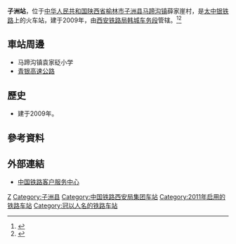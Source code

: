 {{Expand|time=2016-09-12T03:42:47+00:00}}
{{Infobox China railway station
|车站名称 =子洲站
|图片 = Zizhou Railway Station (20151229123602).jpg
|图片介绍 = 子洲站的站台
|其他名称 = 
|车站拼音 = Zizhou
|英文名称 = Zizhou Railway Station
|车站代码 = 65033
|电报码 = ZZY
|拼音码 = ZZH
|开通运营 = 2011年1月11日
|车站位置 = [[陕西省|陕西省]][[榆林市|榆林市]][[子洲县|子洲县]][[马蹄沟镇|马蹄沟镇]]薛家崖村
|坐标 = {{coord|37.610674|N|109.947790|E|display=inline,title}}
|归属 = [[西安铁路局|西安铁路局]][[韩城车务段|韩城车务段]]
|线路 = [[太中银铁路|太中银铁路]]
|车站等级 = 
|使用状态 = 
|月台数目 = 
|股道数目 = 
}}
'''子洲站'''，位于[[中华人民共和国|中华人民共和国]][[陕西省|陕西省]][[榆林市|榆林市]][[子洲县|子洲县]][[马蹄沟镇|马蹄沟镇]]薛家崖村，是[[太中银铁路|太中银铁路]]上的火车站，建于2009年，由[[西安铁路局|西安铁路局]][[韩城车务段|韩城车务段]]管辖。<ref>{{cite news|author=刘涛|coauthors=姚风雷|url=http://sn.cnr.cn/changtongsanqin/tieluzixun/20160521/t20160521_522201745.shtml|title=借调图商机做增收文章|publisher=央广网|date=2016-05-21|accessdate=2016-09-12|archive-date=2016-09-17|archive-url=https://web.archive.org/web/20160917064109/http://sn.cnr.cn/changtongsanqin/tieluzixun/20160521/t20160521_522201745.shtml|dead-url=no}}</ref><ref>{{Cite web |url=http://search.huochepiao.com/huochezhan/jieshao/3610.htm |title=子洲火车站介绍 |access-date=2016-09-12 |archive-date=2017-01-13 |archive-url=https://web.archive.org/web/20170113014336/http://search.huochepiao.com/huochezhan/jieshao/3610.htm |dead-url=no }}</ref>
==車站周邊==
* 马蹄沟镇袁家砭小学
* [[青银高速公路|青银高速公路]]

==歷史==
* 建于2009年。
==參考資料==
{{reflist}}

==外部連結==
* [http://www.12306.cn/mormhweb/ 中国铁路客户服务中心]{{Wayback|url=http://www.12306.cn/mormhweb/ |date=20180205163941 }}

{{China-rail-stub}}
{{太中银铁路}}
[[Category:榆林市铁路车站|Z]]
[[Category:子洲县|Category:子洲县]]
[[Category:中国铁路西安局集团车站|Category:中国铁路西安局集团车站]]
[[Category:2011年启用的铁路车站|Category:2011年启用的铁路车站]]
[[Category:冠以人名的铁路车站|Category:冠以人名的铁路车站]]